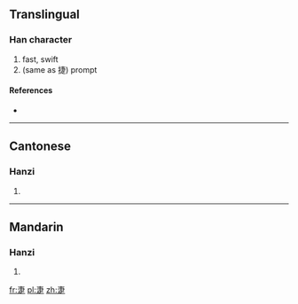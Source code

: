 ==Translingual==

===Han character===
{{Han char|rn=103|rad=疋|as=03|sn=8|four=5080<sub>1</sub>|canj=十中卜人 (JLYO)}}

# fast, swift
# (same as 捷) prompt

====References====
* {{Han ref|kx=0767.190|dkj=21997|dj=1177.200|hdz=42749.040|uh=758C|ud=30092|bh=CD73|bd=52595}}

----

==Cantonese==

===Hanzi===
{{yue-hanzi|jyut=|y=jit6}}

# {{defn|lang=yue|sort=疋03}}

----

==Mandarin==

===Hanzi===
{{cmn-hanzi|pin=[[niè]] ([[nie4]]), [[shù]] ([[shu4]])|wg=nieh<sup>4</sup>, shu<sup>4</sup>}}

# {{defn|lang=cmn|sort=疋03}}

[[fr:疌]]
[[pl:疌]]
[[zh:疌]]